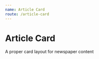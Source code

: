 ```yaml
---
name: Article Card
route: /article-card
---
```



# Article Card

A proper card layout for newspaper content

<Props of={ArticleCard} />

<Playground>
  <ArticleCard
  displayType = 'vert'
  category = 'news'
  headline = 'Gene Block starts meme factory'
  imageurl = 'https://dailybruin.com/images/2019/05/web.ae_.fastfashion.LMan_-640x423.jpg'
  photographer = 'Amy Dixon/Assistant photo editor'
  content = 'This is some text we got going on here that’s really fun but let’s not burn down UCLA too quicky alright friends? This is some text we got going on here that’s really fun but let’s not burn down UCLA too quicky alright friends?'
  author = 'Andrew Warner'
  editor = 'Daily Bruin staff'
  link = './#'
  />

</Playground>

